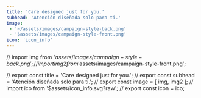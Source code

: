 ```yaml
---
title: 'Care designed just for you.'
subhead: 'Atención diseñada solo para ti.'
image:
 - '~/assets/images/campaign-style-back.png'
 - '$assets/images/campaign-style-front.png'
icon: 'icon_info'
---
```


// import img from '$assets/images/campaign-style-back.png';
// import img2 from '$assets/images/campaign-style-front.png';

// export const title = 'Care designed just for you.';
// export const subhead = 'Atención diseñada solo para ti.';
// export const image = [ img, img2 ];
// import ico from '$assets/icon_info.svg?raw';
// export const icon = ico;
